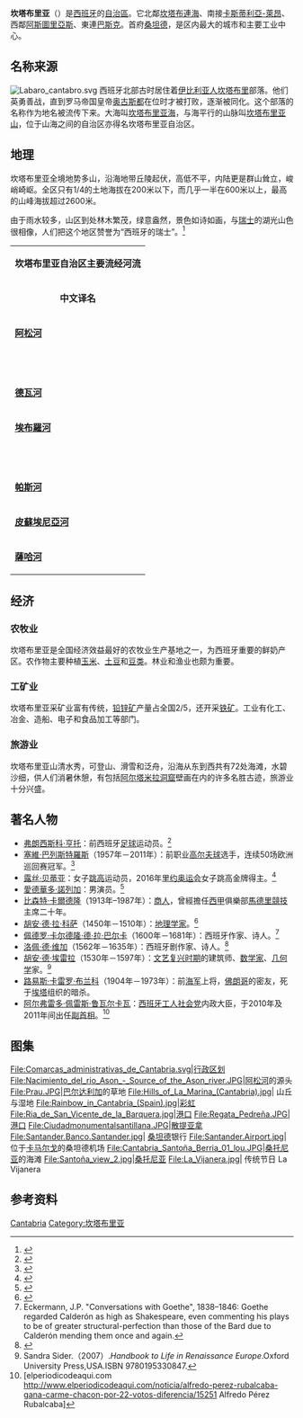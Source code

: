 {{expand|time=2013-07-30T08:26:53+00:00}}
{{Infobox settlement
| name = 坎塔布里亚
| native_name = 
| official_name = {{lang|es|Cantabria}} <small>{{es icon}}</small>
| settlement_type = [[西班牙自治區|自治區]]
| image_skyline = 
| imagesize =
| image_alt =
| image_caption =
| image_flag = Flag_of_Cantabria_(Official).svg
| flag_size = 125px
| flag_alt = Flag of Cantabria
| image_shield = Escudo de Cantabria.svg
| shield_size = 100px
| shield_alt = Coat-of-arms of Cantabria
| anthem = {{tsl|en|Himno de Cantabria|坎塔布里亚颂歌}}
| image_map = Cantabria in Spain (including Canarias).svg
| mapsize =
| map_alt = Cantabria in Spain
| map_caption = 坎塔布里亚 在西班牙的位置
| coordinates = {{coord|43|20|N|4|00|W|region:ES-S_type:adm1st_source:GNS-enwiki|display=inline,title}}
| coor_pinpoint =
| subdivision_type = [[国家|国家]]
| subdivision_name = {{ESP}}
| established_title = 坎塔布里亚历史
| established_date = 574年 ([[坎塔布里亚公国|坎塔布里亚公国]])<br />739年 ([[阿斯图里亚斯王国|阿斯图里亚斯王国]])<br />1778年 (坎塔布里亚省)<br />1833年 ([[桑坦德_(西班牙)|桑坦德]]省)<br />1982年 (坎塔布里亚自治区)
| established_title1 = 自治区成立时间
| established_date1 = 1982年2月1日
| seat_type               = [[首都|首都]]
| seat                    = [[桑坦德_(西班牙)|桑坦德]]
| parts_type              = [[西班牙省份|西班牙省份]]
| government_footnotes    =
| government_type         = [[君主立宪制|君主立宪制]]的[[权力下放|权力下放]]
| governing_body          = {{tsl|en|Government of Cantabria|坎塔布里亚政府}}
| leader_party            = {{tsl|en|Regionalist Party of Cantabria||PRC}}
| leader_title            = 总统
| leader_name             = {{tsl|en|Miguel Ángel Revilla|安吉尔·雷维利亚}}
<!-- area -->
| area_total_km2 = 5321
| area_rank = 第15位<br/>(西班牙领土的1.05%)
<!-- population -->
| population_as_of = 2016
| population_footnotes =
| population_total = 582,206
| population_note =
| population_blank1_title = 人口排名
| population_blank1 = 第16位
| population_blank2_title = 占比
| population_blank2 = 西班牙总人口1.26%
| population_density_km2  = auto
| population_demonym      = ''Cántabro/a, Montañés/a''
<!-- time zone(s), languages -->
| timezone                = [[欧洲中部时间|欧洲中部时间]]
| utc_offset              = +1
| timezone1_DST           = [[欧洲中部夏令时间|欧洲中部夏令时间]]
| utc_offset1_DST         = +2
| blank1_name_sec1 = [[官方语言|官方语言]]
| blank1_info_sec1 = [[西班牙语|西班牙语]]
| blank2_name_sec1 = 状态
| blank2_info_sec1 = 1982年1月11日
| blank_name_sec2         = 立法
| blank_info_sec2         =
| blank1_name_sec2        = 议会
| blank1_info_sec2        = 坎塔布里亚议会
| blank2_name_sec2        = [[眾議院_(西班牙)|眾議院]]
| blank2_info_sec2        = 5 人 (总 350人)
| blank3_name_sec2        = [[參議院_(西班牙)|參議院]]
| blank3_info_sec2        = 5 人 (总 264人)
<!-- postal codes, area code -->
| postal_code_type = [[ISO_3166-2:ES|代码]]
| postal_code = CB<ref>{{cite web|url=http://www.iso.org/iso/iso_3166-2_newsletter_ii-1_corrected_2010-02-19.pdf|format=PDF|title=ISO 3166-2 NEWSLETTER Date issued: 2010-02-03 No II-1 Corrected and reissued 2010-02-19|website=Iso.org|accessdate=2018-01-06|archive-date=2017-02-03|archive-url=https://web.archive.org/web/20170203140951/http://www.iso.org/iso/iso_3166-2_newsletter_ii-1_corrected_2010-02-19.pdf|dead-url=no}}</ref>
| area_code_type = 电话区号
| area_code = +34 942
<!-- others -->
| website = {{nowrap|[http://www.cantabria.es Gobierno de Cantabria]}}
}}

'''坎塔布里亚'''（{{lang-es|Cantabria}}）是[[西班牙|西班牙]]的[[西班牙行政區劃|自治區]]。它北鄰[[坎塔布連海|坎塔布連海]]、南接[[卡斯蒂利亞-萊昂|卡斯蒂利亞-萊昂]]、西鄰[[阿斯圖里亞斯|阿斯圖里亞斯]]、東連[[巴斯克自治區|巴斯克]]。首府[[桑坦德_(西班牙)|桑坦德]]，是区内最大的城市和主要工业中心。

== 名称来源 ==
[[File:Labaro_cantabro.svg|left]]
西班牙北部古时居住着[[伊比利亚人|伊比利亚人]][[坎塔布里人|坎塔布里]]部落。他们英勇善战，直到罗马帝国皇帝[[奥古斯都|奥古斯都]]在位时才被打败，逐渐被同化。这个部落的名称作为地名被流传下来。大海叫[[坎塔布里亚海|坎塔布里亚海]]，与海平行的山脉叫[[坎塔布里亚山|坎塔布里亚山]]，位于山海之间的自治区亦得名坎塔布里亚自治区。

== 地理 ==
{{Historical populations
|type =
|footnote = 来源: INE
|1900| 276003
|1910| 302956
|1920| 327669
|1930| 364147
|1940| 393710
|1950| 404921
|1960| 432132
|1970| 467138
|1981| 513123
|1991| 527326
|2001| 535131
|2011| 592542
|2017| 581477
}}
坎塔布里亚全境地势多山，沿海地带丘陵起伏，高低不平，内陆更是群山耸立，峻峭崎岖。全区只有1/4的土地海拔在200米以下，而几乎一半在600米以上，最高的山峰海拔超过2600米。

由于雨水较多，山区到处林木繁茂，绿意盎然，景色如诗如画，与[[瑞士地理|瑞士]]的湖光山色很相像，人们把这个地区赞誉为“西班牙的瑞士”。<ref>{{cite book|title=西班牙 葡萄牙地图册|publisher=中国地图出版社|isbn=9787503148767|pages=p.30}}</ref>
{| class="wikitable" border="1"
|-----
| colspan="6" bgcolor="#C0C0C0" | '''坎塔布里亚自治区主要流经河流'''
|-----
| bgcolor="#EFEFEF" | <center>'''中文译名'''</center>
| bgcolor="#EFEFEF" | <center>'''西班牙语名称'''</center>
| bgcolor="#EFEFEF" | <center> '''总长度<br/>([[公里|公里]])'''</center>
| bgcolor="#EFEFEF" | <center>'''发源'''</center>
| bgcolor="#EFEFEF" | <center>'''入海口'''</center>
| bgcolor="#EFEFEF" | <center>'''流经的主要城市'''</center>
|-----
| '''[[阿松河|阿松河]]'''
| '''Río Asón'''
| 39
| {{tsl|es|Parque Natural Collados del Asón|科隆德尔阿松自然公园}}
| {{tsl|es|bahía de Santoña|桑托纳湾}}
| [[阿雷东多|阿雷东多]]、[[拉马莱斯德拉维克托里亚|拉马莱斯德拉维克托里亚]]、[[安普埃罗|安普埃罗]]和[[科林德雷斯|科林德雷斯]]
|-----
| '''{{tsl|es|Río Besaya|贝萨亚河}}'''
| '''Río Besaya'''
| 58
| [[坎波奥登梅迪奥|坎波奥登梅迪奥]]
| [[苏安塞斯|苏安塞斯]]<ref>贝萨亚河与[[薩哈河|薩哈河]]在[[托雷拉韦加|托雷拉韦加]]合流。</ref>
| [[洛斯科拉莱斯德武埃尔纳|洛斯科拉莱斯德武埃尔纳]]、[[托雷拉韦加|托雷拉韦加]]和[[巴尔塞纳德彼德孔查|巴尔塞纳德彼德孔查]]
|-----
| '''{{tsl|es|Río Camesa|歌美飒河}}'''
| '''Río Camesa'''
| 17.9
| [[布拉尼奥塞拉|布拉尼奥塞拉]]
| [[阿吉拉尔德坎波奥|阿吉拉尔德坎波奥]]
| [[巴尔德奥莱亚|巴尔德奥莱亚]]
|-----
| '''[[德瓦河|德瓦河]]'''
| '''Río Deva'''
| 64
| [[卡马莱尼奥|卡马莱尼奥]]的{{tsl|es|Fuente Dé|德山}}
| {{tsl|es|Unquera|巴尔德圣比森特}}
| [[波特斯|波特斯]]
|-----
| '''[[埃布羅河|埃布羅河]]'''
| '''Río Ebro'''
| 930
| [[埃尔曼达德坎波奥德苏索|埃尔曼达德坎波奥德苏索]]
| [[德尔特夫雷|德尔特夫雷]]
| [[雷诺萨_(坎塔布里亚)|雷诺萨]]
|-----
| '''{{tsl|es|Río Escudo|埃斯库多河}}'''
| '''Río Escudo'''
| 20.5
| [[埃斯庫多德卡布埃爾尼加山脈|埃斯庫多德卡布埃爾尼加山脈]]
| [[圣比森特德拉瓦尔克拉|圣比森特德拉瓦尔克拉]]
| [[圣比森特德拉瓦尔克拉|圣比森特德拉瓦尔克拉]]
|-----
| '''{{tsl|es|Río Miera|美亚拉河}}'''
| '''Río Miera'''
| 41
| {{tsl|es|Portillo de Lunada|鲁纳达山脉}}
| [[桑坦德湾|桑坦德湾]]
| [[圣罗克德里奥米耶拉|圣罗克德里奥米耶拉]]、[[列尔加内斯|列尔加内斯]]
|-----
| '''[[帕斯河_(西班牙)|帕斯河]]'''
| '''Río Pas'''
| 57
| {{tsl|es|Castro Valnera|卡斯特罗瓦莱纳}}
| [[彼拉戈斯|彼拉戈斯]]
| [[贝加德帕斯|贝加德帕斯]]和[[蓬特维耶斯戈|蓬特维耶斯戈]]
|-----
| '''[[皮蘇埃尼亞河|皮蘇埃尼亞河]]'''
| '''Río Pisueña'''
| 36.2
| [[塞莱阿|塞莱阿]]
| 与[[帕斯河_(西班牙)|帕斯河]]合流
| [[塞莱阿|塞莱阿]]、[[比利亚卡列多|比利亚卡列多]]
|-----
| '''[[薩哈河|薩哈河]]'''
| '''Río Saja'''
| 67
| {{tsl|es|sierra del Cordel|科代尔山脉}}北部
| [[苏安塞斯|苏安塞斯]]
| [[卡韦松德拉萨尔|卡韦松德拉萨尔]]、[[托雷拉韦加|托雷拉韦加]]和[[苏安塞斯|苏安塞斯]]
|}

== 经济 ==
=== 农牧业 ===
坎塔布里亚是全国经济效益最好的农牧业生产基地之一，为西班牙重要的鲜奶产区。农作物主要种植[[玉米|玉米]]、[[马铃薯|土豆]]和[[豆类|豆类]]。林业和渔业也颇为重要。

=== 工矿业 ===
坎塔布里亚采矿业富有传统，[[铅锌矿|铅锌矿]]产量占全国2/5，还开采[[铁矿|铁矿]]。工业有化工、冶金、造船、电子和食品加工等部门。

=== 旅游业 ===
坎塔布里亚山清水秀，可登山、滑雪和泛舟，沿海从东到西共有72处海滩，水碧沙细，供人们消暑休憩，有包括[[阿尔塔米拉洞窟|阿尔塔米拉洞窟]]壁画在内的许多名胜古迹，旅游业十分兴盛。

==著名人物==
*[[弗朗西斯科·亨托|弗朗西斯科·亨托]]：前西班牙[[足球|足球]]运动员。<ref>{{cite web|url=http://www.realmadrid.com/en/news/2016/10/paco-gento-honorary-president-of-real-madrid|title=Paco Gento, Honorary President of Real Madrid|date=2016-10-23|accessdate=2018-09-07|archive-date=2018-09-08|archive-url=https://web.archive.org/web/20180908015735/https://www.realmadrid.com/en/news/2016/10/paco-gento-honorary-president-of-real-madrid|dead-url=yes}}</ref>
*[[塞維·巴列斯特羅斯|塞維·巴列斯特羅斯]]（1957年－2011年）：前职业[[高尔夫球|高尔夫球]]选手，连续50场欧洲巡回赛冠军。<ref>{{cite web |url=http://www.thememorialtournament.com/the-memorial/honorees/2010/ |title=Past Honorees – 2010: Severiano Ballesteros |publisher=the Memorial Tournament |accessdate=2013-11-14 |archive-date=2014-11-17 |archive-url=https://web.archive.org/web/20141117163404/http://thememorialtournament.com/the-memorial/honorees/2010/ |dead-url=no }}</ref>
*[[露丝·贝蒂亚|露丝·贝蒂亚]]：女子[[跳高|跳高]]运动员，2016年[[里约奥运会|里约奥运会]]女子跳高金牌得主。<ref>{{cite news|title=Celebrated Spanish high jumper Ruth Beitia retires|url=http://www.marca.com/en/more-sports/2017/10/18/59e71cd9468aebe25b8b4637.html|work=Marca|date=2017-10-18|accessdate=2018-09-07|archive-date=2018-09-08|archive-url=https://web.archive.org/web/20180908015715/http://www.marca.com/en/more-sports/2017/10/18/59e71cd9468aebe25b8b4637.html|dead-url=no}}</ref>
*[[愛德華多·諾列加|愛德華多·諾列加]]：男演员。<ref>{{cite web|url=http://www.fotogramas.es/Noticias/Eduardo-Noriega-se-casa-en-secreto|title=Eduardo Noriega se casa en secreto|date=16 March 2011|publisher=Fotogramas.es|accessdate=2018-09-07|archive-date=2020-04-16|archive-url=https://web.archive.org/web/20200416164834/https://www.fotogramas.es/noticias-cine/a439043/eduardo-noriega-se-casa-en-secreto/|dead-url=no}}</ref>
*[[比森特·卡爾德隆|比森特·卡爾德隆]]（1913年–1987年）：[[商人|商人]]，曾經擔任[[西甲|西甲]]俱樂部[[馬德里競技|馬德里競技]]主席二十年。
*[[胡安·德·拉·科萨|胡安·德·拉·科萨]]（1450年－1510年）：[[地理学家|地理学家]]。<ref>{{Cite Appletons'|wstitle=Cosa, Juan de la|year=1900 |short=x |notaref=x}}</ref>
*[[佩德罗·卡尔德隆·德·拉·巴尔卡|佩德罗·卡尔德隆·德·拉·巴尔卡]]（1600年－1681年）：西班牙作家、诗人。<ref>Eckermann, J.P. "Conversations with Goethe", 1838–1846: Goethe regarded Calderón as high as Shakespeare, even commenting his plays to be of greater structural-perfection than those of the Bard due to Calderón mending them once and again.</ref>
*[[洛佩·德·维加|洛佩·德·维加]]（1562年－1635年）：西班牙剧作家、诗人。<ref>{{Cite book |url=http://www.cnki.com.cn/Article/CJFDTotal-SYLD200906033.htm |title=论洛佩·德·维加的戏剧创作 |publisher=《沈阳农业大学学报(社会科学版)》 |year=2009年06期 |access-date=2018-09-07 |archive-date=2018-09-07 |archive-url=https://web.archive.org/web/20180907221428/http://www.cnki.com.cn/Article/CJFDTotal-SYLD200906033.htm |dead-url=no }}</ref>
*[[胡安·德·埃雷拉|胡安·德·埃雷拉]]（1530年－1597年）：[[文艺复兴时期|文艺复兴时期]]的建筑师、[[数学家|数学家]]、[[几何学|几何学]]家。<ref>Sandra Sider.（2007）.''Handbook to Life in Renaissance Europe''.Oxford University Press,USA.ISBN 9780195330847.</ref>
*[[路易斯·卡雷罗·布兰科|路易斯·卡雷罗·布兰科]]（1904年－1973年）：前[[海军|海军]]上将，[[佛朗哥|佛朗哥]]的密友，死于[[埃塔|埃塔]]组织的暗杀。
*[[阿尔弗雷多·佩雷斯·鲁瓦尔卡瓦|阿尔弗雷多·佩雷斯·鲁瓦尔卡瓦]]：[[西班牙工人社会党|西班牙工人社会党]]内政大臣，于2010年及2011年间出任[[副首相|副首相]]。<ref>[elperiodicodeaqui.com http://www.elperiodicodeaqui.com/noticia/alfredo-perez-rubalcaba-gana-carme-chacon-por-22-votos-diferencia/15251 {{Wayback|url=http://www.elperiodicodeaqui.com/noticia/alfredo-perez-rubalcaba-gana-carme-chacon-por-22-votos-diferencia/15251 |date=20140714230131 }} Alfredo Pérez Rubalcaba]</ref>

==图集==
{{wide image|Panoramica Santa Marina Cantabria.jpg|700px|align-cap=center|全景图}}
{{wide image|Panoramica_Alisas_Cantabria.jpg|1200px|align-cap=center|全景图}}
{{wide image|Relieve_karstico-Karst_topography.jpg|1000px|align-cap=center|全景图，右部远处为[[桑坦德_(西班牙)|桑坦德]]}}
<div class="center"><gallery>
File:Comarcas_administrativas_de_Cantabria.svg|行政区划
File:Nacimiento_del_rio_Ason_-_Source_of_the_Ason_river.JPG|[[阿松河|阿松河]]的源头
File:Prau.JPG|[[巴尔达利加|巴尔达利加]]的草地
File:Hills_of_La_Marina_(Cantabria).jpg| 山丘与湿地
File:Rainbow_in_Cantabria_(Spain).jpg|[[彩虹|彩虹]]
File:Ria_de_San_Vicente_de_la_Barquera.jpg|[[港口|港口]]
File:Regata_Pedreña.JPG|港口
File:Ciudadmonumentalsantillana.JPG|[[海边的散提亚拿|散提亚拿]]
File:Santander.Banco.Santander.jpg| [[桑坦德_(西班牙)|桑坦德]]银行
File:Santander.Airport.jpg| 位于[[卡马尔戈|卡马尔戈]]的桑坦德机场
File:Cantabria_Santoña_Berria_01_lou.JPG|[[桑托尼亚|桑托尼亚]]的海滩
File:Santoña_view_2.jpg|[[桑托尼亚|桑托尼亚]]
File:La_Vijanera.jpg| 传统节日 La Vijanera
</gallery></div>

== 参考资料 ==
{{参考资料}}

{{commons category|Cantabria}}
{{西班牙行政區劃}}
{{西班牙省份}}
{{Authority control}}

[[Category:西班牙自治區|Cantabria]]
[[Category:坎塔布里亚|Category:坎塔布里亚]]